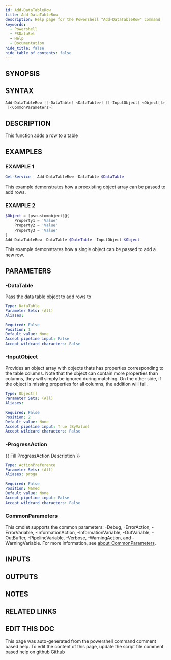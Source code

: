 ```yaml
---
id: Add-DataTableRow
title: Add-DataTableRow
description: Help page for the Powershell "Add-DataTableRow" command
keywords:
  - Powershell
  - PSDataSet
  - Help
  - Documentation
hide_title: false
hide_table_of_contents: false
---
```


## SYNOPSIS

## SYNTAX

```powershell
Add-DataTableRow [[-DataTable] <DataTable>] [[-InputObject] <Object[]>] [-ProgressAction <ActionPreference>]
 [<CommonParameters>]
```

## DESCRIPTION

This function adds a row to a table

## EXAMPLES

### EXAMPLE 1

```powershell
Get-Service | Add-DataTableRow -DataTable $DataTable
```

This example demonstrates how a preexisting object array
can be passed to add rows.

### EXAMPLE 2

```powershell
$Object = [pscustomobject]@{
    Property1 = 'Value'
    Property2 = 'Value'
    Property3 = 'Value'
}
Add-DataTableRow -DataTable $DateTable -InputObject $Object
```

This example demonstrates how a single object can be passed to add a new row.

## PARAMETERS

### -DataTable

Pass the data table object to add rows to

```yaml
Type: DataTable
Parameter Sets: (All)
Aliases:

Required: False
Position: 1
Default value: None
Accept pipeline input: False
Accept wildcard characters: False
```

### -InputObject

Provides an object array with objects thats
has properties corresponding to the table columns.
Note that the object can contain more properties
than columns, they will simply be ignored during
matching.
On the other side, if the object is missing
properties for all columns, the addition will fail.

```yaml
Type: Object[]
Parameter Sets: (All)
Aliases:

Required: False
Position: 2
Default value: None
Accept pipeline input: True (ByValue)
Accept wildcard characters: False
```

### -ProgressAction

\{\{ Fill ProgressAction Description \}\}

```yaml
Type: ActionPreference
Parameter Sets: (All)
Aliases: proga

Required: False
Position: Named
Default value: None
Accept pipeline input: False
Accept wildcard characters: False
```

### CommonParameters

This cmdlet supports the common parameters: -Debug, -ErrorAction, -ErrorVariable, -InformationAction, -InformationVariable, -OutVariable, -OutBuffer, -PipelineVariable, -Verbose, -WarningAction, and -WarningVariable. For more information, see [about_CommonParameters](http://go.microsoft.com/fwlink/?LinkID=113216).

## INPUTS

## OUTPUTS

## NOTES

## RELATED LINKS

## EDIT THIS DOC 

This page was auto-generated from the powershell command comment based help. To edit the content of this page, update the script file comment based help on github [Github](https://github.com/hanpq/PSDataSet)
